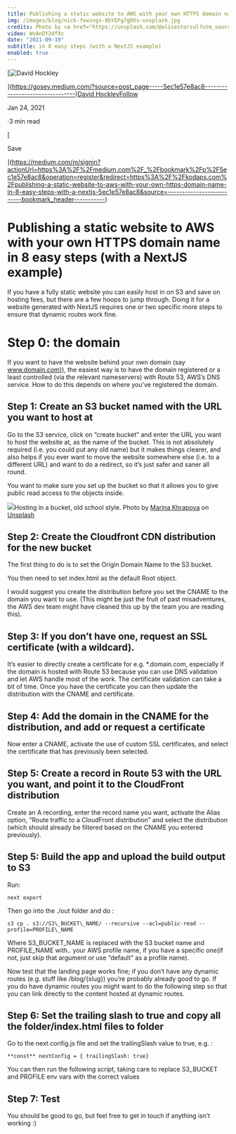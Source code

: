 ```yaml
---
title: Publishing a static website to AWS with your own HTTPS domain name
img: /images/blog/nick-fewings-8bYEFg7gDVs-unsplash.jpg
credits: Photo by <a href="https://unsplash.com/@alisestorsul?utm_source=unsplash&utm_medium=referral&utm_content=creditCopyText">alise storsul</a> on <a href="https://unsplash.com/s/photos/pinky-swear?utm_source=unsplash&utm_medium=referral&utm_content=creditCopyText">Unsplash</a>
video: WvAnDY2dfXc
date: "2021-09-19"
subtitle: in 8 easy steps (with a NextJS example)
enabled: true
---
```


[![David Hockley](https://miro.medium.com/fit/c/96/96/0*9l2fuDhh_aMOpOcB.)

](https://gosev.medium.com/?source=post_page-----5ec1e57e8ac8--------------------------------)[David Hockley](https://gosev.medium.com/?source=post_page-----5ec1e57e8ac8--------------------------------)[Follow](https://medium.com/m/signin?actionUrl=https%3A%2F%2Fmedium.com%2F_%2Fsubscribe%2Fuser%2Fe68daed69805&operation=register&redirect=https%3A%2F%2Fkodaps.com%2Fpublishing-a-static-website-to-aws-with-your-own-https-domain-name-in-8-easy-steps-with-a-nextjs-5ec1e57e8ac8&user=David+Hockley&userId=e68daed69805&source=post_page-e68daed69805----5ec1e57e8ac8---------------------follow_byline-----------)

Jan 24, 2021

·3 min read

[

Save

](https://medium.com/m/signin?actionUrl=https%3A%2F%2Fmedium.com%2F_%2Fbookmark%2Fp%2F5ec1e57e8ac8&operation=register&redirect=https%3A%2F%2Fkodaps.com%2Fpublishing-a-static-website-to-aws-with-your-own-https-domain-name-in-8-easy-steps-with-a-nextjs-5ec1e57e8ac8&source=--------------------------bookmark_header-----------)

Publishing a static website to AWS with your own HTTPS domain name in 8 easy steps (with a NextJS example)
==========================================================================================================

If you have a fully static website you can easily host in on S3 and save on hosting fees, but there are a few hoops to jump through. Doing it for a website generated with NextJS requires one or two specific more steps to ensure that dynamic routes work fine.

Step 0: the domain
==================

If you want to have the website behind your own domain (say [www.domain.com)](http://www.domain.com)), the easiest way is to have the domain registered or a least controlled (via the relevant nameservers) with Route 53, AWS’s DNS service. How to do this depends on where you’ve registered the domain.

## Step 1: Create an S3 bucket named with the URL you want to host at

Go to the S3 service, click on “create bucket” and enter the URL you want to host the website at, as the name of the bucket. This is not absolutely required (i.e. you could put any old name) but it makes things clearer, and also helps if you ever want to move the website somewhere else (i.e. to a different URL) and want to do a redirect, so it’s just safer and saner all round.

You want to make sure you set up the bucket so that it allows you to give public read access to the objects inside.

![](https://miro.medium.com/max/1400/1*WtiJF3uRGO444YhczOxhKQ.jpeg)Hosting in a bucket, old school style. Photo by [Marina Khrapova](https://unsplash.com/@mimiori?utm_source=unsplash&utm_medium=referral&utm_content=creditCopyText) on [Unsplash](https://unsplash.com/s/photos/s3-bucket?utm_source=unsplash&utm_medium=referral&utm_content=creditCopyText)

## Step 2: Create the Cloudfront CDN distribution for the new bucket

The first thing to do is to set the Origin Domain Name to the S3 bucket.

You then need to set index.html as the default Root object.

I would suggest you create the distribution before you set the CNAME to the domain you want to use. (This might be just the fruit of past misadventures, the AWS dev team might have cleaned this up by the team you are reading this).

## Step 3: If you don’t have one, request an SSL certificate (with a wildcard).

It’s easier to directly create a certificate for e.g. \*.domain.com, especially if the domain is hosted with Route 53 because you can use DNS validation and let AWS handle most of the work. The certificate validation can take a bit of time. Once you have the certificate you can then update the distribution with the CNAME and certificate.

## Step 4: Add the domain in the CNAME for the distribution, and add or request a certificate

Now enter a CNAME, activate the use of custom SSL certificates, and select the certificate that has previously been selected.

## Step 5: Create a record in Route 53 with the URL you want, and point it to the CloudFront distribution

Create an A recording, enter the record name you want, activate the Alias option, “Route traffic to a CloudFront distribution” and select the distribution (which should already be filtered based on the CNAME you entered previously).

## Step 5: Build the app and upload the build output to S3

Run:

```
next export
```

Then go into the ./out folder and do :

```
s3 cp . s3://S3\_BUCKET\_NAME/ --recursive --acl=public-read -- profile=PROFILE\_NAME
```

Where S3\_BUCKET\_NAME is replaced with the S3 bucket name and PROFILE\_NAME with.. your AWS profile name, if you have a specific one(if not, just skip that argument or use “default” as a profile name).

Now test that the landing page works fine; if you don’t have any dynamic routes (e.g. stuff like /blog/{slug}) you’re probably already good to go. If you do have dynamic routes you might want to do the following step so that you can link directly to the content hosted at dynamic routes.

## Step 6: Set the trailing slash to true and copy all the folder/index.html files to folder

Go to the next.config.js file and set the trailingSlash value to true, e.g. :

```
**const** nextConfig = { trailingSlash: true}
```

You can then run the following script, taking care to replace S3\_BUCKET and PROFILE env vars with the correct values

## Step 7: Test

You should be good to go, but feel free to get in touch if anything isn’t working :)